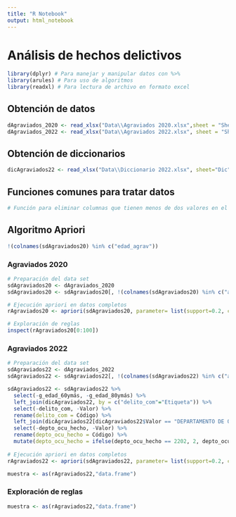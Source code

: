 ```yaml
---
title: "R Notebook"
output: html_notebook
---
```


# Análisis de hechos delictivos
```r
library(dplyr) # Para manejar y manipular datos con %>%
library(arules) # Para uso de algoritmos
library(readxl) # Para lectura de archivo en formato excel
```


## Obtención de datos
```r

dAgraviados_2020 <- read_xlsx("Data\\Agraviados 2020.xlsx",sheet = "Sheet1")
dAgraviados_2022 <- read_xlsx("Data\\Agraviados 2022.xlsx", sheet = "Sheet1")

```

## Obtención de diccionarios
```r
dicAgraviados22 <- read_xlsx("Data\\Diccionario 2022.xlsx", sheet="Dic")
```


## Funciones comunes para tratar datos
```r
# Función para eliminar columnas que tienen menos de dos valores en el dataset

```


## Algoritmo Apriori
```r
!(colnames(sdAgraviados20) %in% c("edad_agrav"))
```


### Agraviados 2020
```r
# Preparación del data set
sdAgraviados20 <- dAgraviados_2020
sdAgraviados20 <- sdAgraviados20[, !(colnames(sdAgraviados20) %in% c("año_denuncia"))]

# Ejecución apriori en datos completos
rAgraviados20 <- apriori(sdAgraviados20, parameter= list(support=0.2, confidence=0.5))

```
```r
# Exploración de reglas
inspect(rAgraviados20[0:100])
```

### Agraviados 2022
```r
# Preparación del data set
sdAgraviados22 <- dAgraviados_2022
sdAgraviados22 <- sdAgraviados22[, !(colnames(sdAgraviados22) %in% c("año_denuncia"))]

sdAgraviados22 <- sdAgraviados22 %>%
  select(-g_edad_60ymás, -g_edad_80ymás) %>%
  left_join(dicAgraviados22, by = c("delito_com"="Etiqueta")) %>%
  select(-delito_com, -Valor) %>%
  rename(delito_com = Código) %>%
  left_join(dicAgraviados22[dicAgraviados22$Valor == "DEPARTAMENTO DE OCURRENCIA",], by = c("depto_ocu_hecho" ="Etiqueta")) %>%
  select(-depto_ocu_hecho, -Valor) %>%
  rename(depto_ocu_hecho = Código) %>%
  mutate(depto_ocu_hecho = ifelse(depto_ocu_hecho == 2202, 2, depto_ocu_hecho))
  
# Ejecución apriori en datos completos
rAgraviados22 <- apriori(sdAgraviados22, parameter= list(support=0.2, confidence=0.5))

muestra <- as(rAgraviados22,"data.frame")
```

### Exploración de reglas
```r
muestra <- as(rAgraviados22,"data.frame")
```

